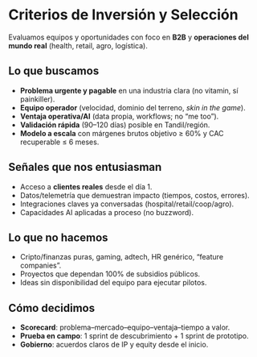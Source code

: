 # Criterios de Inversión y Selección

Evaluamos equipos y oportunidades con foco en **B2B** y **operaciones del mundo real** (health, retail, agro, logística).

## Lo que buscamos
- **Problema urgente y pagable** en una industria clara (no vitamin, sí painkiller).
- **Equipo operador** (velocidad, dominio del terreno, *skin in the game*).
- **Ventaja operativa/AI** (data propia, workflows; no “me too”).
- **Validación rápida** (90–120 días) posible en Tandil/región.
- **Modelo a escala** con márgenes brutos objetivo ≥ 60% y CAC recuperable ≤ 6 meses.

## Señales que nos entusiasman
- Acceso a **clientes reales** desde el día 1.
- Datos/telemetría que demuestran impacto (tiempos, costos, errores).
- Integraciones claves ya conversadas (hospital/retail/coop/agro).
- Capacidades AI aplicadas a proceso (no buzzword).

## Lo que no hacemos
- Cripto/finanzas puras, gaming, adtech, HR genérico, “feature companies”.
- Proyectos que dependan 100% de subsidios públicos.
- Ideas sin disponibilidad del equipo para ejecutar pilotos.

## Cómo decidimos
- **Scorecard**: problema–mercado–equipo–ventaja–tiempo a valor.
- **Prueba en campo**: 1 sprint de descubrimiento + 1 sprint de prototipo.
- **Gobierno**: acuerdos claros de IP y equity desde el inicio.

